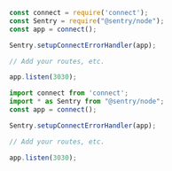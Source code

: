 ```javascript {tabTitle:CommonJS}
const connect = require('connect');
const Sentry = require("@sentry/node");
const app = connect();

Sentry.setupConnectErrorHandler(app);

// Add your routes, etc.

app.listen(3030);
```

```javascript {tabTitle:ESM}
import connect from 'connect';
import * as Sentry from "@sentry/node";
const app = connect();

Sentry.setupConnectErrorHandler(app);

// Add your routes, etc.

app.listen(3030);
```
